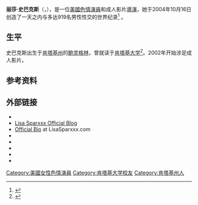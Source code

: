 {{Adult bio
| name            = 丽莎·史巴克斯
| photo          
| caption         = 2009年史巴克斯於[[AVN成人娛樂博覽會|AVN成人娛樂博覽會]]上
| gender          = female
| birth           = {{birth date and age|mf=yes|1976|10|6}}<ref name="iafd">{{iafd name|id=LisaSparks|gender=female|name=Lisa Sparxxx}}</ref>
| location        = {{US}}[[肯塔基州|肯塔基州]][[鲍灵格林_(肯塔基州)|鲍灵格林]]<ref name="iafd"/>
| birthname       = 
| spouse          = 
| death           = 
| measurements    = 36DD-30-36（E罩杯）<ref name="iafd"/>
| measureispenis  = no
| height          = {{height|ft=5|in=8}}<ref name="iafd"/>
| weight          = {{convert|138|lb|kg}}<ref name="iafd"/>
| shoe size       = 
| eye color       = 绿色
| hair color      = 棕色<ref name="iafd"/>
| skin color      = 
| blood           = 
| ethnicity       = [[美國人|美國人]]<ref name="iafd"/>
| alias           = Lisa Sparks
| films           = 300+（演員）2（導演）{{small|(根據[[IAFD|IAFD]]上的作品)}}<ref name="iafd"/>
| homepage        = http://www.lisasparxxx.com
| iafd            = LisaSparks
| egafd           = 
| bgafd           = 
| imdb            = 1403547
| afdb            = 31200
| eurobabeindex   = 
| spelling        = US
}}
'''丽莎·史巴克斯'''（'''{{lang-en|Lisa Sparxxx}}'''，{{bd|1976年|10月6日||}}），是一位[[美國|美國]][[色情演員|色情演員]]和成人影片[[導演|導演]]，她于2004年10月16日创造了一天之内与多达919名男性性交的世界纪录<ref>{{cite web|url=http://www.culturekiosque.com/nouveau/travel/eroticon.html|title=EROTICON 2006: SEX AND THE CONSERVATIVE CITY|accessdate=2010-02-07|author=Colin Graham|date=2006-01-30|publisher=Culture Kiosque Popular Culture and Cinema: Travel|archive-url=https://web.archive.org/web/20130630203852/http://culturekiosque.com/nouveau/travel/eroticon.html|archive-date=2013-06-30|dead-url=yes}}</ref> 。

==生平==
史巴克斯出生于[[肯塔基州|肯塔基州]]的[[鲍灵格林_(肯塔基州)|鲍灵格林]]，曾就读于[[肯塔基大学|肯塔基大学]]<ref>{{cite web|url=http://www.foundrymusic.com/adults/displayinterview.cfm/id/78/page/show_interview_number_78.html|title=13 Questions with Lisa Sparxxx|accessdate=2007-05-12|author=Steve C|date=2004-03-07|publisher=Foundry Music|archive-date=2015-09-30|archive-url=https://web.archive.org/web/20150930074043/http://www.foundrymusic.com/adults/displayinterview.cfm/id/78/page/show_interview_number_78.html|dead-url=no}}</ref>。2002年开始涉足成人影片。

== 参考资料 ==
{{reflist}}

== 外部链接 ==
* {{Official website|http://www.lisasparxxx.com/}}
* [http://blog.lisasparxxx.com Lisa Sparxxx Official Blog]{{Wayback|url=http://blog.lisasparxxx.com/ |date=20121228013533 }}
* [http://www.lisasparxxx.com/bio.html Official Bio]{{Wayback|url=http://www.lisasparxxx.com/bio.html |date=20110713212925 }} at LisaSparxxx.com
* {{Facebook|iam.lisa.sparxx|丽莎·史巴克斯}}
* {{Twitter|Lisa_Sparxxx|丽莎·史巴克斯}}
* {{IMDb name|1403547|丽莎·史巴克斯}}
* {{iafd name|id=LisaSparks|gender=female|name=丽莎·史巴克斯}}
* {{afdb name|id=31200|gender=female|name=丽莎·史巴克斯}}

{{Pornstar-stub}}
{{commons|Category:Lisa Sparks}}
{{DEFAULTSORT:Lisa Sparxxx}}
[[Category:美國女性色情演員|Category:美國女性色情演員]]
[[Category:肯塔基大学校友|Category:肯塔基大学校友]]
[[Category:肯塔基州人|Category:肯塔基州人]]
